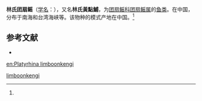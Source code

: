 {{Speciesbox
| name = 林氏团扇鳐
| status = 
| status_system = 
| image = 
| genus = Platyrhina
| species = limboonkengi
| authority = (Tang, 1933)<ref name='id5238'>{{cite web| url =http://www.bioinfo.cn/db05/BjdwSpecies.php?action=view&id=5238| title =林氏团扇鳐| work =《中国动物物种编目数据库》| publisher =中国科学院微生物研究所| author =中国科学院动物研究所| accessdate =2009-04-11| deadurl =yes| archiveurl =https://web.archive.org/web/20160305030550/http://www.bioinfo.cn/db05/BjdwSpecies.php?action=view&id=5238| archivedate =2016-03-05
}}</ref>
}}

'''林氏团扇鳐'''（[[学名|学名]]：{{lang|la|''Platyrhina limboonkengi''}}），又名'''林氏黃點鯆'''，为[[团扇鳐科|团扇鳐科]][[团扇鳐属|团扇鳐属]]的[[鱼类|鱼类]]。在中国，分布于南海和台湾海峡等。该物种的模式产地在中国。<ref name='id5238'/>

== 参考文献 ==
{{reflist}}
* {{TaiBNET| zh=林氏黃點鯆 | id=383187 | binomial=Platyrhina limboonkengi | authority=Tang, 1933 | var= | accessdate=2013-01-24}}
{{Wikispecies|Platyrhina limboonkengi}}
{{Taxonbar|from=Q9060568}}

[[Category:团扇鳐属|limboonkengi]]


{{鱼类小作品}}

[[en:Platyrhina_limboonkengi|en:Platyrhina limboonkengi]]